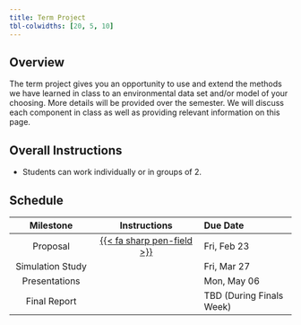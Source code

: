 ```yaml
---
title: Term Project
tbl-colwidths: [20, 5, 10]
---
```


## Overview

The term project gives you an opportunity to use and extend the methods we have learned in class to an environmental data set and/or model of your choosing. More details will be provided over the semester. We will discuss each component in class as well as providing relevant information on this page.

## Overall Instructions

- Students can work individually or in groups of 2.

## Schedule

| Milestone | Instructions | Due Date |
|:---------:|:------------:|:-----------|
| Proposal | [{{< fa sharp pen-field >}}](project/proposal.qmd) |  Fri, Feb 23 |
| Simulation Study | | Fri, Mar 27|
| Presentations | | Mon, May 06 |
| Final Report | | TBD (During Finals Week) | 